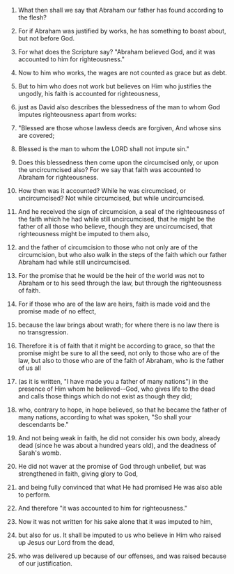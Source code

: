 
1. What then shall we say that Abraham our father has found according to the flesh?

2. For if Abraham was justified by works, he has something to boast about, but not before God.

3. For what does the Scripture say? "Abraham believed God, and it was accounted to him for righteousness."

4. Now to him who works, the wages are not counted as grace but as debt.

5. But to him who does not work but believes on Him who justifies the ungodly, his faith is accounted for righteousness,

6. just as David also describes the blessedness of the man to whom God imputes righteousness apart from works:

7. "Blessed are those whose lawless deeds are forgiven, And whose sins are covered;

8. Blessed is the man to whom the LORD shall not impute sin."

9. Does this blessedness then come upon the circumcised only, or upon the uncircumcised also? For we say that faith was accounted to Abraham for righteousness.

10. How then was it accounted? While he was circumcised, or uncircumcised? Not while circumcised, but while uncircumcised.

11. And he received the sign of circumcision, a seal of the righteousness of the faith which he had while still uncircumcised, that he might be the father of all those who believe, though they are uncircumcised, that righteousness might be imputed to them also,

12. and the father of circumcision to those who not only are of the circumcision, but who also walk in the steps of the faith which our father Abraham had while still uncircumcised.

13. For the promise that he would be the heir of the world was not to Abraham or to his seed through the law, but through the righteousness of faith.

14. For if those who are of the law are heirs, faith is made void and the promise made of no effect,

15. because the law brings about wrath; for where there is no law there is no transgression.

16. Therefore it is of faith that it might be according to grace, so that the promise might be sure to all the seed, not only to those who are of the law, but also to those who are of the faith of Abraham, who is the father of us all

17. (as it is written, "I have made you a father of many nations") in the presence of Him whom he believed--God, who gives life to the dead and calls those things which do not exist as though they did;

18. who, contrary to hope, in hope believed, so that he became the father of many nations, according to what was spoken, "So shall your descendants be."

19. And not being weak in faith, he did not consider his own body, already dead (since he was about a hundred years old), and the deadness of Sarah's womb.

20. He did not waver at the promise of God through unbelief, but was strengthened in faith, giving glory to God,

21. and being fully convinced that what He had promised He was also able to perform.

22. And therefore "it was accounted to him for righteousness."

23. Now it was not written for his sake alone that it was imputed to him,

24. but also for us. It shall be imputed to us who believe in Him who raised up Jesus our Lord from the dead,

25. who was delivered up because of our offenses, and was raised because of our justification.


